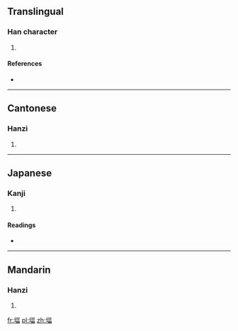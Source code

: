==Translingual==

===Han character===
{{Han char|rn=32|rad=土|as=09|sn=12|four=4116<sub>6</sub>|canj=土一口田 (GMRW)}}

# {{defn|Han|sort=土09}}

====References====
* {{Han ref|kx=0233.030|dkj=05242|dj=0470.220|hdz=10461.030|uh=581B|ud=22555|bh=D8AA|bd=55466}}

----

==Cantonese==

===Hanzi===
{{yue-hanzi|jyut=|y=pik1}}

# {{defn|lang=yue|sort=土09}}

----

==Japanese==

===Kanji===
{{ja-kanji|grade=|rs=土09}}

# {{defn|lang=ja|sort=土09}}

====Readings====
* {{ja-readings|on=[[ひよく]] (hiyoku), [[ひき]] (hiki)|kun=[[つちくれ]] (tsuchikure)}}

----

==Mandarin==

===Hanzi===
{{cmn-hanzi|pin=[[bì]] ([[bi4]])|wg=pi<sup>4</sup>}}

# {{defn|lang=cmn|sort=土09}}

[[fr:堛]]
[[pl:堛]]
[[zh:堛]]